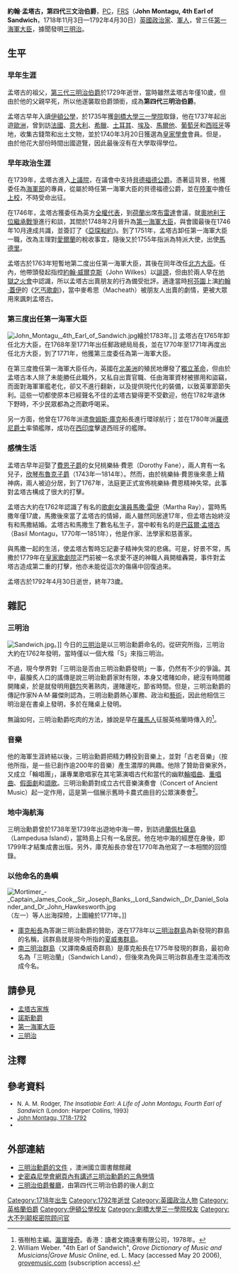 {{noteTA
|1=zh:三文治;zh-hans:三明治;zh-hk:三文治;zh-tw:三明治;
}}
{{otheruses|subject=英國的第一海軍大臣約翰·孟塔古|other=其他解釋|約翰·孟塔古}}

{{Infobox Biography 
|subject_name= -{zh:三文治;zh-hans:三明治;zh-hk:三文治;zh-tw:三明治;}-伯爵閣下
|image_name= John Montagu, 4. Earl of Sandwich.jpg
|image_caption=  
|dead=dead 
|date_of_birth= 1718年11月13日 
|place_of_birth= 
|date_of_death= 1792年4月30日 
|place_of_death= [[英國|英國]][[倫敦|倫敦]][[奇西克|奇西克]]}}

'''約翰·孟塔古，第四代三文治伯爵'''，[[英國樞密院|PC]]，[[英國皇家學會|FRS]]（'''John Montagu, 4th Earl of Sandwich'''，1718年11月3日—1792年4月30日）[[英國|英國]][[政治家|政治家]]、[[軍人|軍人]]，曾三任[[第一海軍大臣|第一海軍大臣]]，據聞發明[[三明治|三明治]]。

== 生平 ==
=== 早年生涯 ===
孟塔古的祖父，[[愛德華·孟塔古，第三代三明治伯爵|第三代三明治伯爵]]於1729年逝世，當時雖然孟塔古年僅10歲，但由於他的父親早死，所以他遂襲取伯爵頭銜，成為'''第四代三明治伯爵'''。

孟塔古早年入讀[[伊頓公學|伊頓公學]]，於1735年獲[[劍橋大學|劍橋大學]][[劍橋大學三一學院|三一學院]]取錄，他在1737年起出遊[[歐洲|歐洲]]，曾到訪[[法國|法國]]、[[意大利|意大利]]、[[希臘|希臘]]、[[土耳其|土耳其]]、[[埃及|埃及]]、[[馬爾他|馬爾他]]、[[葡萄牙|葡萄牙]]和[[西班牙|西班牙]]等地，收集古錢幣和出土文物，並於1740年3月20日獲選為[[英國皇家學會|皇家學會]]會員。但是，由於他花大部份時間出國遊覽，因此最後沒有在大學取得學位。

=== 早年政治生涯 ===
在1739年，孟塔古進入[[英國上議院|上議院]]，在議會中支持[[約翰·羅素，第四代貝德福德公爵|貝德福德公爵]]。憑著這背景，他獲委任為[[英國海軍部|海軍部]]的專員，從屬於時任第一海軍大臣的貝德福德公爵，並在[[英國陸軍|陸軍]]中擔任[[上校|上校]]，不時受命出征。

在1746年，孟塔古獲委任為英方[[全權代表|全權代表]]，到[[荷蘭|荷蘭]]出席[[布雷達|布雷達]]會議，就[[奧地利王位繼承戰爭|奧地利王位繼承戰爭]]進行和談，其間於1748年2月晉升為[[第一海軍大臣|第一海軍大臣]]，與會國最後在1746年10月達成共識，並簽訂了《[[第二亞琛和約|亞琛和約]]》。到了1751年，孟塔古卸任第一海軍大臣一職，改為主理對[[愛爾蘭|愛爾蘭]]的稅收事宜，隨後又於1755年指派為特派大使，出使[[馬德里|馬德里]]。

孟塔古於1763年短暫地第二度出任第一海軍大臣，其後在同年改任[[北方大臣|北方大臣]]。任內，他帶頭發起指控[[約翰·威爾克斯|約翰·威爾克斯]]（John Wilkes）以[[誹謗|誹謗]]，但由於兩人早在[[地獄之火會|地獄之火會]]中認識，所以孟塔古出賣朋友的行為備受批評。適逢當時[[皇家歌劇院|柯芬園]]上演[[約翰·蓋伊|約翰·蓋伊]]的《[[乞丐歌劇|乞丐歌劇]]》，當中麥希思（Macheath）被朋友人出賣的劇情，更被大眾用來諷刺孟塔古。

=== 第三度出任第一海軍大臣 ===
[[File:John_Montagu,_4th_Earl_of_Sandwich.jpg|thumb]]繪於1783年。]]
孟塔古在1765年卸任北方大臣，在1768年至1771年出任郵政總局局長，並在1770年至1771年再度出任北方大臣，到了1771年，他獲第三度委任為第一海軍大臣。

在第三度擔任第一海軍大臣任內，英國在[[北美洲|北美洲]]的殖民地爆發了[[美國獨立戰爭|獨立革命]]，但由於孟塔古本人除了未能勝任此職外，又私自出賣官職、任由海軍資材被挪用和盜竊，而面對海軍軍艦老化，卻又不進行翻新，以及提供現代化的裝備，以致英軍節節失利。這些一切都使原本已經聲名不佳的孟塔古變得更不受歡迎，他在1782年退休下野時，不少民眾都為之而歡呼喝采。

另一方面，他曾在1776年派遣[[詹姆斯·庫克|詹姆斯·庫克]]船長進行環球航行；並在1780年派[[喬治·布里奇斯·羅德尼，第一代羅德尼男爵|羅德尼爵士]]率領艦隊，成功在[[加勒比海|西印度]]擊退西班牙的艦隊。

=== 感情生活 ===
孟塔古早年迎娶了[[查爾斯·費恩，第一代費恩子爵|費恩子爵]]的女兒桃樂絲·費恩（Dorothy Fane），兩人育有一名兒子，[[約翰·孟塔古，第五代三明治伯爵|欣琴布魯克子爵]]（1743年—1814年）。然而，由於桃樂絲·費恩後來患上精神病，兩人被迫分居，到了1767年，法庭更正式宣佈桃樂絲·費恩精神失常。此事對孟塔古構成了很大的打擊。

孟塔古大約在1762年認識了有名的[[歌劇|歌劇]][[女演員|女演員]][[馬撒·雷伊|馬撒·雷伊]]（Martha Ray），當時馬撒年僅17歲，馬撒後來當了孟塔古的情婦，兩人雖然同居達17年，但孟塔古始終沒有和馬撒結婚。孟塔古和馬撒生了數名私生子，當中較有名的是[[巴茲爾·孟塔古|巴茲爾·孟塔古]]（Basil Montagu，1770年—1851年），他是作家、法學家和慈善家。

與馬撒一起的生活，使孟塔古暫時忘記妻子精神失常的悲痛。可是，好景不常，馬撒於1779年在[[皇家歌劇院|皇家歌劇院]]正門前被一名求愛不遂的神職人員開槍轟斃，事件對孟塔古造成第二重的打擊，他亦未能從這次的傷痛中回復過來。

孟塔古於1792年4月30日逝世，終年73歲。

== 雜記 ==
=== 三明治 ===
[[File:Sandwich.jpg|thumb]]。]]
今日的[[三明治|三明治]]是以三明治勳爵命名的。從研究所指，三明治大約在1762年發明，當時僅以一個大楷「S」來指三明治。

不過，現今學界對「三明治是否由三明治勳爵發明」一事，仍然有不少的爭論。其中，最膾炙人口的謠傳是說三明治勳爵家財有限，本身又嗜賭如命，總沒有時間離開賭桌，於是就發明用[[麵包|麵包]]夾著熟肉，邊賭邊吃，節省時間。但是，三明治勳爵的傳記作家N·A·M·羅傑則認為，三明治勳爵熱心軍務、政治和[[藝術|藝術]]，因此他相信三明治是在書桌上發明，多於在賭桌上發明。

無論如何，三明治勳爵吃肉的方法，據說是早在[[羅馬人|羅馬人]]征服英格蘭時傳入的<ref>張樹柏主編。[[瀛寰搜奇|瀛寰搜奇]]。香港：讀者文摘遠東有限公司，1978年。</ref>。

=== 音樂 ===
他的海軍生涯終結以後，三明治勳爵把精力轉投到音樂上，並對「古老音樂」（按他所指，是一些已創作逾200年的音樂）產生濃厚的興趣。他除了贊助音樂家外，又成立「輪唱團」，讓專業歌唱家在其宅第演唱古代和當代的幽默[[輪唱曲|輪唱曲]]、[[重唱曲|重唱曲]]、[[假面劇|假面劇]]和[[頌歌|頌歌]]。三明治勳爵對成立古代音樂演奏會（Concert of Ancient Music）起一定作用，這是第一個展示舊時卡農式曲目的公眾演奏會<ref>William Weber. "4th Earl of Sandwich", ''Grove Dictionary of Music and Musicians|Grove Music Online'', ed. L. Macy (accessed May 20 2006), [http://www.grovemusic.com/ grovemusic.com] {{Wayback|url=http://www.grovemusic.com/ |date=20060613053217 }} (subscription access).</ref>。

=== 地中海航海 ===
三明治勳爵曾於1738年至1739年出遊地中海一帶，到訪過[[蘭佩杜薩島|蘭佩杜薩島]]（Lampedusa Island），當時島上只有一名居民。他在地中海的經歷在身後，即1799年才結集成書出版。另外，庫克船長亦曾在1770年為他寫了一本相關的回憶錄。

=== 以他命名的島嶼 ===
[[File:Mortimer_-_Captain_James_Cook,_Sir_Joseph_Banks,_Lord_Sandwich,_Dr_Daniel_Solander_and_Dr_John_Hawkesworth.jpg|thumb]]（左一）等人出海探險，上圖繪於1771年。]]
* [[庫克船長|庫克船長]]為答謝三明治勳爵的贊助，遂在1778年以[[三明治群島|三明治群島]]為新發現的群島的名稱，該群島就是現今所指的[[夏威夷群島|夏威夷群島]]。
* [[南三明治群島|南三明治群島]]（又譯南桑威奇群島）是庫克船長在1775年發現的群島，最初命名為「三明治蘭」（Sandwich Land），但後來為免與三明治群島產生混淆而改成今名。

== 請參見 ==
* [[孟塔古家族|孟塔古家族]]
* [[諾斯勳爵|諾斯勳爵]]
* [[第一海軍大臣|第一海軍大臣]]
* [[三明治|三明治]]

== 注釋 ==
<div style="font-size:small"><references/></div>

== 參考資料 ==
<div style="font-size:small">
* N. A. M. Rodger, ''The Insatiable Earl: A Life of John Montagu, Fourth Earl of Sandwich'' (London: Harper Collins, 1993)
* [https://web.archive.org/web/20061209083551/http://www.montaguemillennium.com/familyresearch/h_1792_john.htm John Montagu, 1718-1792]
* {{1911}}
</div>

== 外部連結 ==
* [http://nla.gov.au/nla.ms-ms7218 三明治勳爵的文件] {{Wayback|url=http://nla.gov.au/nla.ms-ms7218 |date=20160303175702 }}，澳洲國立圖書館館藏
* [http://www.smithsonianmag.com/smithsonian/issues05/may05/presence.html 史密森尼學會網頁內有講述三明治勳爵的三角戀情] {{Wayback|url=http://www.smithsonianmag.com/smithsonian/issues05/may05/presence.html |date=20051126031626 }}
* [http://www.earlofsandwichusa.com/ 三明治伯爵餐廳]，由第四代三明治伯爵的後人創立

{{s-start}}
{{s-off}}
{{s-bef | before=[[約翰·羅素，第四代貝都福公爵|貝都福公爵]]}}
{{s-ttl | title=[[第一海軍大臣|第一海軍大臣]] | years=1748年–1751年}}
{{s-aft | after=[[喬治·安森，第一代安森男爵|安森勳爵]]}}
{{s-bef | before=[[喬治·葛蘭佛|喬治·葛蘭佛]]}}
{{s-ttl | title=[[第一海軍大臣|第一海軍大臣]] | years=1763年}}
{{s-aft | after=[[約翰·珀西瓦爾，第二代埃格蒙特伯爵|埃格蒙特伯爵]]}}
{{s-bef | before=[[喬治·孟塔古-鄧克，第二代哈利法克斯伯爵|哈利法克斯伯爵]]}}
{{s-ttl | title=[[北方大臣|北方大臣]]| years=1763年–1765年}}
{{s-aft | after=[[奧古斯都·亨利·菲茨羅伊|格拉夫頓公爵]]}}
{{s-bef | before=[[威廉·亨利·拿騷·狄·祖利斯坦，第四代羅奇福德伯爵|羅奇福德伯爵]]}}
{{s-ttl | title=[[北方大臣|北方大臣]]| years=1770年–1771年}}
{{s-aft | after=[[喬治·孟塔古-鄧克，第二代哈利法克斯伯爵|哈利法克斯伯爵]]}}
{{s-bef | before=[[愛德華·霍克，第一代霍克男爵|愛德華·霍克爵士]]}}
{{s-ttl | title=[[第一海軍大臣|第一海軍大臣]]| years=1771年–1782年}}
{{s-aft | after=[[奧古斯塔·凱佩爾，第一代凱佩爾子爵|凱佩爾子爵]]}}
{{end box}}

{{s-start}}
{{s-bef | before=[[愛德華·孟塔古，第三代三明治伯爵|愛德華·孟塔古]]}}
{{s-ttl | title=[[三明治伯爵|三明治伯爵]] | years=1729年–1792年}}
{{s-aft | after=[[約翰·孟塔古，第五代三明治伯爵|約翰·孟塔古]]}}
{{end box}}

{{三文治伯爵}}
{{Authority control}}
{{DEFAULTSORT: Montagu, John}}

[[Category:1718年出生|Category:1718年出生]]
[[Category:1792年逝世|Category:1792年逝世]]
[[Category:英國政治人物|Category:英國政治人物]]
[[Category:英格蘭伯爵|Category:英格蘭伯爵]]
[[Category:伊頓公學校友|Category:伊頓公學校友]]
[[Category:劍橋大學三一學院校友|Category:劍橋大學三一學院校友]]
[[Category:大不列颠枢密院顾问官|Category:大不列颠枢密院顾问官]]